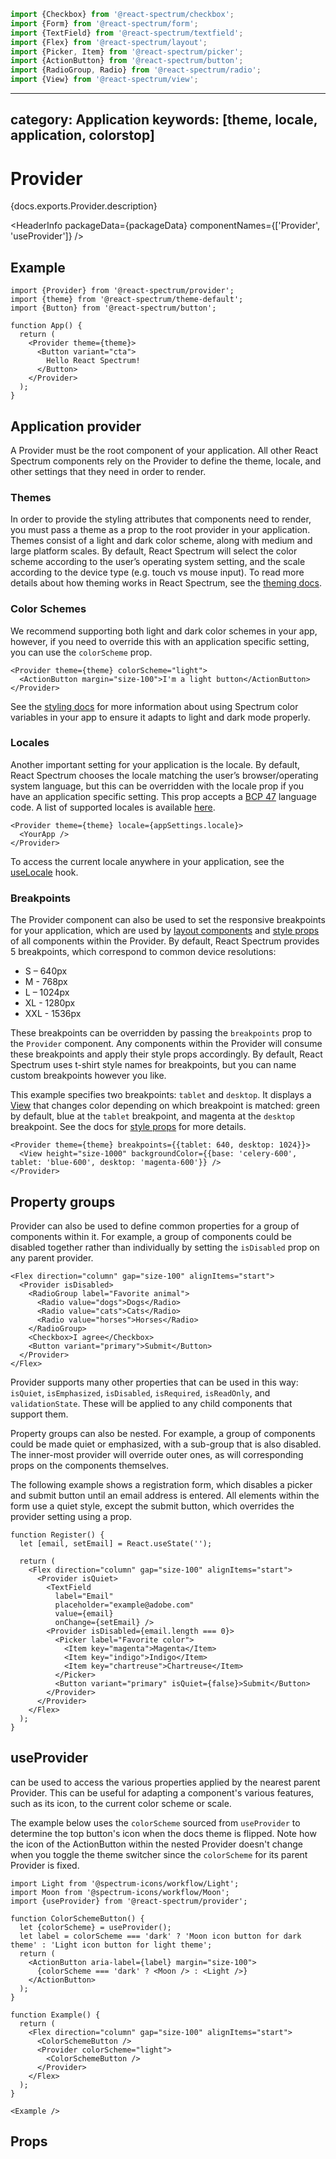 

```jsx import
import {Checkbox} from '@react-spectrum/checkbox';
import {Form} from '@react-spectrum/form';
import {TextField} from '@react-spectrum/textfield';
import {Flex} from '@react-spectrum/layout';
import {Picker, Item} from '@react-spectrum/picker';
import {ActionButton} from '@react-spectrum/button';
import {RadioGroup, Radio} from '@react-spectrum/radio';
import {View} from '@react-spectrum/view';
```

---
category: Application
keywords: [theme, locale, application, colorstop]
---

# Provider

<PageDescription>{docs.exports.Provider.description}</PageDescription>

<HeaderInfo
  packageData={packageData}
  componentNames={['Provider', 'useProvider']} />

## Example

```tsx example
import {Provider} from '@react-spectrum/provider';
import {theme} from '@react-spectrum/theme-default';
import {Button} from '@react-spectrum/button';

function App() {
  return (
    <Provider theme={theme}>
      <Button variant="cta">
        Hello React Spectrum!
      </Button>
    </Provider>
  );
}
```

## Application provider

A Provider must be the root component of your application. All other React Spectrum components rely on the Provider to define the theme, locale, and other settings that they need in order to render.

### Themes
In order to provide the styling attributes that components need to render, you must pass a theme as a prop to the root provider in your application. Themes consist of a light and dark color scheme, along with medium and large platform scales. By default, React Spectrum will select the color scheme according to the user’s operating system setting, and the scale according to the device type (e.g. touch vs mouse input). To read more details about how theming works in React Spectrum, see the [theming docs](theming.html).

### Color Schemes
We recommend supporting both light and dark color schemes in your app, however, if you need to override this with an application specific setting, you can use the `colorScheme` prop.

```tsx example
<Provider theme={theme} colorScheme="light">
  <ActionButton margin="size-100">I'm a light button</ActionButton>
</Provider>
```

See the [styling docs](styling.html) for more information about using Spectrum color variables in your app to ensure it adapts to light and dark mode properly.

### Locales
Another important setting for your application is the locale. By default, React Spectrum chooses the locale matching the user’s browser/operating system language, but this can be overridden with the locale prop if you have an application specific setting. This prop accepts a [BCP 47](https://www.ietf.org/rfc/bcp/bcp47.txt) language code. A list of supported locales is available [here](https://react-spectrum.adobe.com/react-aria/internationalization.html#supported-locales).


```tsx
<Provider theme={theme} locale={appSettings.locale}>
  <YourApp />
</Provider>
```

To access the current locale anywhere in your application, see the [useLocale](https://react-spectrum.adobe.com/react-aria/useLocale.html) hook.

### Breakpoints

The Provider component can also be used to set the responsive breakpoints for your application, which are used by [layout components](layout.html#responsive-layout) and [style props](styling.html#responsive-styles) of all components within the Provider. By default, React Spectrum provides 5 breakpoints, which correspond to common device resolutions:

* S – 640px
* M - 768px
* L – 1024px
* XL - 1280px
* XXL - 1536px

These breakpoints can be overridden by passing the `breakpoints` prop to the `Provider` component. Any components within the Provider will consume these breakpoints and apply their style props accordingly. By default, React Spectrum uses t-shirt style names for breakpoints, but you can name custom breakpoints however you like.

This example specifies two breakpoints: `tablet` and `desktop`. It displays a [View](View.html) that changes color depending on which breakpoint is matched: green by default, blue at the `tablet` breakpoint, and magenta at the `desktop` breakpoint. See the docs for [style props](styling.html#responsive-styles) for more details.

```tsx example
<Provider theme={theme} breakpoints={{tablet: 640, desktop: 1024}}>
  <View height="size-1000" backgroundColor={{base: 'celery-600', tablet: 'blue-600', desktop: 'magenta-600'}} />
</Provider>
```

## Property groups
Provider can also be used to define common properties for a group of components within it. For example, a group of components could be disabled together rather than individually by setting the `isDisabled` prop on any parent provider.

```tsx example
<Flex direction="column" gap="size-100" alignItems="start">
  <Provider isDisabled>
    <RadioGroup label="Favorite animal">
      <Radio value="dogs">Dogs</Radio>
      <Radio value="cats">Cats</Radio>
      <Radio value="horses">Horses</Radio>
    </RadioGroup>
    <Checkbox>I agree</Checkbox>
    <Button variant="primary">Submit</Button>
  </Provider>
</Flex>
```

Provider supports many other properties that can be used in this way: `isQuiet`, `isEmphasized`, `isDisabled`, `isRequired`, `isReadOnly`, and `validationState`. These will be applied to any child components that support them.

Property groups can also be nested. For example, a group of components could be made quiet or emphasized, with a sub-group that is also disabled. The inner-most provider will override outer ones, as will corresponding props on the components themselves.

The following example shows a registration form, which disables a picker and submit button until an email address is entered. All elements within the form use a quiet style, except the submit button, which overrides the provider setting using a prop.

```tsx example
function Register() {
  let [email, setEmail] = React.useState('');

  return (
    <Flex direction="column" gap="size-100" alignItems="start">
      <Provider isQuiet>
        <TextField
          label="Email"
          placeholder="example@adobe.com"
          value={email}
          onChange={setEmail} />
        <Provider isDisabled={email.length === 0}>
          <Picker label="Favorite color">
            <Item key="magenta">Magenta</Item>
            <Item key="indigo">Indigo</Item>
            <Item key="chartreuse">Chartreuse</Item>
          </Picker>
          <Button variant="primary" isQuiet={false}>Submit</Button>
        </Provider>
      </Provider>
    </Flex>
  );
}
```

## useProvider
<TypeLink links={docs.links} type={docs.exports.useProvider} /> can be used to access the various properties applied by the nearest parent Provider. This can be useful for adapting a component's various features, such as its icon, to the current color scheme or
scale.

The example below uses the `colorScheme` sourced from `useProvider` to determine the top button's icon when the docs theme is flipped. Note how the icon of the ActionButton within the nested Provider doesn't change when you toggle the theme switcher since the `colorScheme` for its
parent Provider is fixed.

```tsx example
import Light from '@spectrum-icons/workflow/Light';
import Moon from '@spectrum-icons/workflow/Moon';
import {useProvider} from '@react-spectrum/provider';

function ColorSchemeButton() {
  let {colorScheme} = useProvider();
  let label = colorScheme === 'dark' ? 'Moon icon button for dark theme' : 'Light icon button for light theme';
  return (
    <ActionButton aria-label={label} margin="size-100">
      {colorScheme === 'dark' ? <Moon /> : <Light />}
    </ActionButton>
  );
}

function Example() {
  return (
    <Flex direction="column" gap="size-100" alignItems="start">
      <ColorSchemeButton />
      <Provider colorScheme="light">
        <ColorSchemeButton />
      </Provider>
    </Flex>
  );
}

<Example />
```

## Props

<PropTable component={docs.exports.Provider} links={docs.links} />
